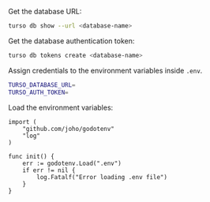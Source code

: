 Get the database URL:

```bash
turso db show --url <database-name>
```

Get the database authentication token:

```bash
turso db tokens create <database-name>
```

Assign credentials to the environment variables inside `.env`.

```bash
TURSO_DATABASE_URL=
TURSO_AUTH_TOKEN=
```

Load the environment variables:
```
import (
	"github.com/joho/godotenv"
	"log"
)

func init() {
	err := godotenv.Load(".env")
	if err != nil {
		log.Fatalf("Error loading .env file")
	}
}
```
